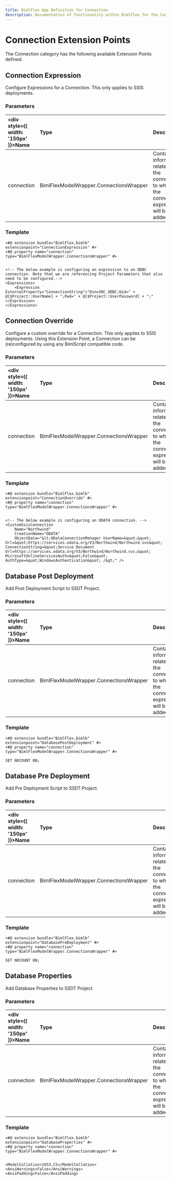 ---
title: BimlFlex App Definition for Connection
description: Documentation of functionality within BimlFlex for the Connection Extension Point category
---
<head>
  <meta name="varigenceProduct" content="BimlFlex"></meta>
  <meta name="varigenceArticleType" content="Reference"></meta>
</head>


# Connection Extension Points

The Connection category has the following available Extension Points defined.
  
## Connection Expression

Configure Expressions for a Connection. This only applies to SSIS deployments.

### Parameters

| <div style={{ width: '150px' }}>Name</div> | Type | Description |
| :--------- | :----------- | :----------- |
| connection | BimlFlexModelWrapper.ConnectionsWrapper | Contains all information related to the connection to which the connection expression will be added. |

### Template

```biml
<#@ extension bundle="BimlFlex.bimlb" extensionpoint="ConnectionExpression" #>
<#@ property name="connection" type="BimlFlexModelWrapper.ConnectionsWrapper" #>


<!-- The below example is configuring an expression to an ODBC connection. Note that we are referencing Project Parameters that also need to be configured.-->
<Expressions>
	<Expression ExternalProperty="ConnectionString">"Dsn=SRC_ODBC;Uid=" + @[$Project::UserName] + ";Pwd=" + @[$Project::UserPassword] + ";"</Expression>
</Expressions>
```

## Connection Override

Configure a custom override for a Connection. This only applies to SSIS deployments. Using this Extension Point, a Connection can be (re)configured by using any BimlScript compatible code.

### Parameters

| <div style={{ width: '150px' }}>Name</div> | Type | Description |
| :--------- | :----------- | :----------- |
| connection | BimlFlexModelWrapper.ConnectionsWrapper | Contains all information related to the connection to which the connection expression will be added |

### Template

```biml
<#@ extension bundle="BimlFlex.bimlb" extensionpoint="ConnectionOverride" #>
<#@ property name="connection" type="BimlFlexModelWrapper.ConnectionsWrapper" #>


<!-- The below example is configuring an ODATA connection. -->
<CustomSsisConnection
	Name="Northwind"
	CreationName="ODATA"
	ObjectData="&lt;ODataConnectionManager UserName=&quot;&quot; Url=&quot;https://services.odata.org/V3/Northwind/Northwind.svc&quot; ConnectionString=&quot;Service Document Url=https://services.odata.org/V3/Northwind/Northwind.svc;&quot; MicrosoftOnlineServicesAuth=&quot;False&quot; AuthType=&quot;WindowsAuthentication&quot; /&gt;" />
```

## Database Post Deployment

Add Post Deployment Script to SSDT Project.

### Parameters

| <div style={{ width: '150px' }}>Name</div> | Type | Description |
| :--------- | :----------- | :----------- |
| connection | BimlFlexModelWrapper.ConnectionsWrapper | Contains all information related to the connection to which the connection expression will be added |

### Template

```biml
<#@ extension bundle="BimlFlex.bimlb" extensionpoint="DatabasePostDeployment" #>
<#@ property name="connection" type="BimlFlexModelWrapper.ConnectionsWrapper" #>

SET NOCOUNT ON;
```

## Database Pre Deployment

Add Pre Deployment Script to SSDT Project.

### Parameters

| <div style={{ width: '150px' }}>Name</div> | Type | Description |
| :--------- | :----------- | :----------- |
| connection | BimlFlexModelWrapper.ConnectionsWrapper | Contains all information related to the connection to which the connection expression will be added |

### Template

```biml
<#@ extension bundle="BimlFlex.bimlb" extensionpoint="DatabasePreDeployment" #>
<#@ property name="connection" type="BimlFlexModelWrapper.ConnectionsWrapper" #>

SET NOCOUNT ON;
```

## Database Properties

Add Database Properties to SSDT Project.

### Parameters

| <div style={{ width: '150px' }}>Name</div> | Type | Description |
| :--------- | :----------- | :----------- |
| connection | BimlFlexModelWrapper.ConnectionsWrapper | Contains all information related to the connection to which the connection expression will be added |

### Template

```biml
<#@ extension bundle="BimlFlex.bimlb" extensionpoint="DatabaseProperties" #>
<#@ property name="connection" type="BimlFlexModelWrapper.ConnectionsWrapper" #>


<ModelCollation>1033,CS</ModelCollation>
<AnsiWarnings>False</AnsiWarnings>
<AnsiPadding>False</AnsiPadding>
```


